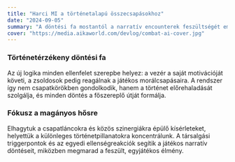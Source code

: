```yaml
---
title: "Harci MI a történetalapú összecsapásokhoz"
date: "2024-09-05"
summary: "A döntési fa mostantól a narratív encounterek feszültségét emeli, hogy az egyjátékos kaland még filmszerűbb legyen."
cover: "https://media.aikaworld.com/devlog/combat-ai-cover.jpg"
---
```


### Történetérzékeny döntési fa

Az új logika minden ellenfelet szerepbe helyez: a vezér a saját motivációját követi, a zsoldosok pedig reagálnak a játékos morálcsapásaira. A rendszer így nem csapatkörökben gondolkodik, hanem a történet előrehaladását szolgálja, és minden döntés a főszereplő útját formálja.

### Fókusz a magányos hősre

Elhagytuk a csapatláncokra és közös szinergiákra épülő kísérleteket, helyettük a különleges történetpillanatokra koncentrálunk. A társalgási triggerpontok és az egyedi ellenségreakciók segítik a játékos narratív döntéseit, miközben megmarad a feszült, egyjátékos élmény.

